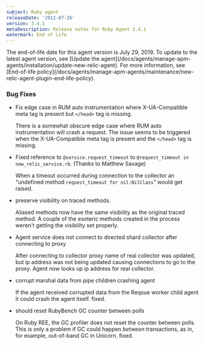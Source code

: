 ```yaml
---
subject: Ruby agent
releaseDate: '2012-07-26'
version: 3.4.1
metaDescription: Release notes for Ruby Agent 3.4.1
watermark: End of Life
---
```


<Callout variant="important">
  The end-of-life date for this agent version is July 29, 2019. To update to the latest agent version, see [Update the agent](/docs/agents/manage-apm-agents/installation/update-new-relic-agent). For more information, see [End-of-life policy](/docs/agents/manage-apm-agents/maintenance/new-relic-agent-plugin-end-life-policy).
</Callout>

### Bug Fixes

* Fix edge case in RUM auto instrumentation where X-UA-Compatible meta tag is present but `</head>` tag is missing.

  There is a somewhat obscure edge case where RUM auto instrumentation will crash a request. The issue seems to be triggered when the X-UA-Compatible meta tag is present and the `</head>` tag is missing.
* Fixed reference to `@service.request_timeout` to `@request_timeout in new_relic_service.rb`. (Thanks to Matthew Savage)

  When a timeout occurred during connection to the collector an "undefined method `request_timeout for nil:NilClass`" would get raised.
* preserve visibility on traced methods.

  Aliased methods now have the same visibility as the original traced method. A couple of the esoteric methods created in the process weren't getting the visibility set properly.
* Agent service does not connect to directed shard collector after connecting to proxy

  After connecting to collector proxy name of real collector was updated, but ip address was not being updated causing connections to go to the proxy. Agent now looks up ip address for real collector.
* corrupt marshal data from pipe children crashing agent

  If the agent received corrupted data from the Reqsue worker child agent it could crash the agent itself. fixed.
* should reset RubyBench GC counter between polls

  On Ruby REE, the GC profiler does not reset the counter between polls. This is only a problem if GC could happen _between_ transactions, as in, for example, out-of-band GC in Unicorn. fixed.
